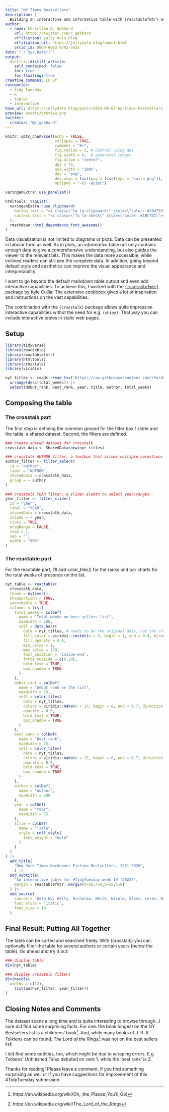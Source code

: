 ```yaml
---
title: "NY Times Bestsellers"
description: |
  Building an interactive and informative table with {reactablefmtr} and {crosstalk} using data on the top selling fiction books between 1931 and 2020.
author:
  - name: Christian A. Gebhard 
    url: https://twitter.com/c_gebhard
    affiliation: jolly data blog
    affiliation_url: https://jollydata.blog/about.html
    orcid_id: 0000-0002-8792-565X
date: "`r Sys.Date()`"
output:
  distill::distill_article:
    self_contained: false
    toc: true
    toc-floating: true
creative_commons: CC BY
categories:
  - tidy tuesday
  - R
  - tables
  - interactive
base_url: https://jollydata.blog/posts/2022-06-05-ny-times-bestsellers
preview: assets/preview.png
twitter:
  creator: "@c_gebhard"
---
```



```r
knitr::opts_chunk$set(echo = FALSE, 
                      collapse = TRUE,
                      comment = "#>",
                      fig.retina = 2, # Control using dpi
                      fig.width = 6,  # generated images
                      fig.align = "center",
                      dpi = 72, 
                      out.width = "100%",
                      dev = "png",
                      dev.args = list(png = list(type = "cairo-png")),
                      optipng = "-o1 -quiet")

xaringanExtra::use_panelset()
```

```r
htmltools::tagList(
  xaringanExtra::use_clipboard(
    button_text = "<i class=\"fa fa-clipboard\" style=\"color: #394755\"></i>",
    success_text = "<i class=\"fa fa-check\" style=\"color: #1BC7DC\"></i>",
  ),
  rmarkdown::html_dependency_font_awesome()
)
```

Data visualization is not limited to diagrams or plots. Data can be presented in tabular form as well.
As in plots, an *informative* table not only contains enough data to give a comprehensive understanding, but also guides the viewer to the relevant bits. This makes the data more accessible, while inclined readers can still see the complete data. In addition, going beyond default style and aesthetics can improve the visual appearance and interpretability.

I want to go beyond the default markdown table output and even add interactive capabilities. To achieve this, I worked with the [`{reactablefmtr}`](https://kcuilla.github.io/reactablefmtr/index.html) package by Kyle Cuilla. The extensive [cookbook](https://kcuilla.github.io/reactablefmtr/articles/reactablefmtr_cookbook.html) gives a lot of inspiration and instructions on the vast capabilities.

The combination with the `{crosstalk}` package allows quite impressive interactive capabilities withot the need for e.g. `{shiny}`. That way you can include interactive tables in static web pages.


## Setup



```r
library(tidyverse)
library(reactable)
library(reactablefmtr)
library(htmltools)
library(crosstalk)
library(viridis)
```

```r
nyt_titles <- readr::read_tsv('https://raw.githubusercontent.com/rfordatascience/tidytuesday/master/data/2022/2022-05-10/nyt_titles.tsv') |> 
  arrange(desc(total_weeks)) |> 
  select(debut_rank, best_rank, year, title, author, total_weeks)

```

## Composing the table

### The crosstalk part
The first step is defining the common ground for the filter box / slider and the table: a shared dataset. Second, the filters are defined.

```r

### create shared dataset for crosstalk
crosstalk_data <- SharedData$new(nyt_titles)

### crosstalk AUTHOR filter, a textbox that allows multiple selections of authors
author_filter <- filter_select(
  id = "author",
  label = "AUTHOR",
  sharedData = crosstalk_data,
  group = ~ author
)

### crosstalk YEAR filter, a slider elemtn to select year-ranges
year_filter <- filter_slider(
  id = "year",
  label = "YEAR",
  sharedData = crosstalk_data,
  column = ~ year,
  ticks = TRUE,
  dragRange = FALSE,
  step = 1,
  sep = "",
  width = "90%"
)


```

### The reactable part

For the reactable part, I'll add color_tiles() for the ranks and bar charts for the total weeks of presence on the list.

```r
nyt_table <- reactable(
  crosstalk_data, 
  theme = nytimes(),
  showSortIcon = TRUE,
  searchable = TRUE,
  columns = list(
    total_weeks = colDef(
      name = "Total weeks on best sellers list",
      maxWidth = 200,
      cell = data_bars(
        data = nyt_titles, # needs to be the original data, not the crosstalk data
        fill_color = viridis::rocket(n = 5, begin = 1, end = 0.4, direction = 1),#MetBrewer::met.brewer("Hokusai2", n = 5),
        fill_opacity = 0.6,
        min_value = 1,
        max_value = 178,
        text_position = 'inside-end',
        force_outside = c(0,20),
        bold_text = TRUE,
        box_shadow = TRUE
      )
    ),
    debut_rank = colDef(
      name = "Debut rank on the list",
      maxWidth = 75,
      cell = color_tiles(
        data = nyt_titles,
        colors = viridis::mako(n = 17, begin = 0, end = 0.7, direction = -1),#MetBrewer::met.brewer("VanGogh3", n = 5, direction = -1),
        opacity = 0.5,
        bold_text = TRUE,
        box_shadow = TRUE
      )
    ),
    best_rank = colDef(
      name = "Best rank",
      maxWidth = 75,
      cell = color_tiles(
        data = nyt_titles,
        colors = viridis::mako(n = 17, begin = 0, end = 0.7, direction = -1),#MetBrewer::met.brewer("VanGogh3", n = 5, direction = -1),
        opacity = 0.5,
        bold_text = TRUE,
        box_shadow = TRUE
      )
    ),
    author = colDef(
      name = "Author",
      maxWidth = 200
    ),
    year = colDef(
      name = "Year",
      maxWidth = 75
    ),
    title = colDef(
      name = "Title",
      style = cell_style(
        font_weight = "bold"
      )
    )
  )
) |> 
  add_title(
    "New York Times Hardcover Fiction Bestsellers, 1931-2020",
    ) |> 
  add_subtitle(
    "An interactive table for #TidyTuesday week 19 (2022)",
    margin = reactablefmtr::margin(t=10,r=0,b=15,l=0)
  ) |> 
  add_source(
    source = 'Data by: Kelly, Nicholas; White, Nicole, Glass, Loren, 03/01/2021, “The Program Era Project,” DOI: https://doi.org/10.18737/CNJV1733p4520210415, Post45 Data Collective, V1.',
    font_style = 'italic',
    font_size = 10
  )
```


## Final Result: Putting All Together

The table can be sorted and searched freely.
With {crosstalk} you can optionally filter the table for several authors or certain years (below the table). Go ahead and try it out:


```r
### display table
div(nyt_table)

### display crosstalk filters
div(bscols(
  widths = c(12),
    list(author_filter, year_filter))
)
```


## Closing Notes and Comments

The dataset spans a long time and is quite interesting to browse through...I sure did find some surprising facts. For one: the book longest on the NY Bestsellers list is a childrens' book^[https://en.wikipedia.org/wiki/Oh,_the_Places_You'll_Go!]. And, while many books of J. R. R. Tolkiens can be found, *The Lord of the Rings*^[https://en.wikipedia.org/wiki/The_Lord_of_the_Rings] was not on the best sellers list!

I did find some oddities, too, which might be due to scraping errors. E.g. Tolkiens' Unfinished Tales debuted on rank 1, while the 'best rank' is 3.

Thanks for reading!
Please leave a comment, if you find something surprising as well or if you have suggestions for improvement of this #TidyTuesday submission.
